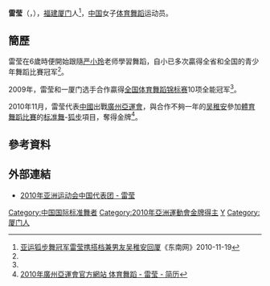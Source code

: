 {{MedalTableTop}}
{{MedalSport | [[体育舞蹈|体育舞蹈]]}}
{{MedalCountry | {{CHN}}}}
{{MedalCompetition | [[亞洲運動會|亞洲運動會]]}}
{{MedalGold | [[2010年亞洲運動會|2010年 廣州]] | [[2010年亞洲運動會體育舞蹈比賽|标准舞-狐步]] }}
{{MedalBottom}}
'''雷莹'''（{{lang|en|'''LEI Ying'''}}，{{bd|1992年|7月1日|catIdx=L雷}}），[[福建|福建]][[厦门|厦门]]人<ref name="东南1119">[http://fj.sina.com.cn/xm/news/ms/2010-11-19/09559352.html 亚运狐步舞冠军雷莹携搭档兼男友吴稚安回厦]《东南网》2010-11-19</ref>，[[中国|中国]]女子[[体育舞蹈|体育舞蹈]]运动员。

==簡歷==
雷莹在6歲時便開始跟隨[[严小玲|严小玲]]老师學習舞蹈，自小已多次贏得全省和全国的青少年舞蹈比賽冠军<ref name="东南1119"/>。

2009年，雷莹和一厦门选手合作贏得[[全国体育舞蹈锦标赛|全国体育舞蹈锦标赛]]10项全能冠军<ref name="东南1119"/>。

2010年11月，雷莹代表[[2010年亚洲运动会中国代表团|中國]]出戰[[廣州|廣州]][[2010年亞洲運動會|亞運會]]，與合作不夠一年的[[吴稚安|吴稚安]]參加[[2010年亞洲運動會體育舞蹈比賽|體育舞蹈比賽]]的[[国际标准舞|标准舞]]-[[狐步|狐步]]項目，奪得金牌<ref name="廣州亞運">[http://www.gz2010.cn/info/CHN_CHN/ZB/ZBB101A_DS@@@@@@@@@@@@@@@CHN_number=201385.html 2010年廣州亞運會官方網站 体育舞蹈 - 雷莹 - 简历]</ref>。

==參考資料==
{{reflist}}

==外部連結==
*[http://2010chinateam.sports.cn/index.php/personview/persons/886 2010年亚洲运动会中国代表团 - 雷莹]{{Dead link}}

{{China-sport-bio-stub}}

{{DEFAULTSORT:LEI Ying}}

[[Category:中国国际标准舞者|Category:中国国际标准舞者]]
[[Category:2010年亞洲運動會金牌得主|Category:2010年亞洲運動會金牌得主]]
[[Category:雷姓|Y]]
[[Category:厦门人|Category:厦门人]]